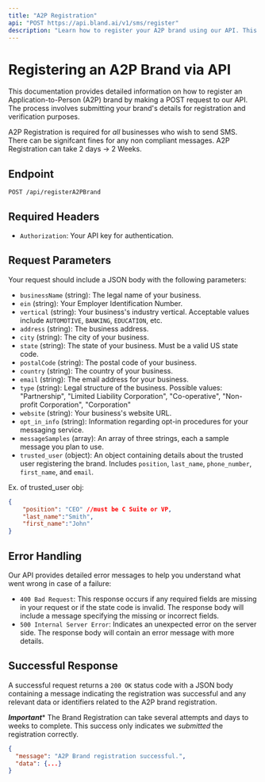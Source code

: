 ```yaml
---
title: "A2P Registration"
api: "POST https://api.bland.ai/v1/sms/register"
description: "Learn how to register your A2P brand using our API. This guide covers all you need to know about making a POST request, including required parameters, error handling, and response expectations."
---
```


# Registering an A2P Brand via API

This documentation provides detailed information on how to register an Application-to-Person (A2P) brand by making a POST request to our API. The process involves submitting your brand's details for registration and verification purposes.

A2P Registration is required for *all* businesses who wish to send SMS. There can be signifcant fines for any non compliant messages. A2P Registration can take 2 days -> 2 Weeks.

## Endpoint

`POST /api/registerA2PBrand`

## Required Headers

- `Authorization`: Your API key for authentication.

## Request Parameters

Your request should include a JSON body with the following parameters:

- `businessName` (string): The legal name of your business.
- `ein` (string): Your Employer Identification Number.
- `vertical` (string): Your business's industry vertical. Acceptable values include `AUTOMOTIVE`, `BANKING`, `EDUCATION`, etc.
- `address` (string): The business address.
- `city` (string): The city of your business.
- `state` (string): The state of your business. Must be a valid US state code.
- `postalCode` (string): The postal code of your business.
- `country` (string): The country of your business.
- `email` (string): The email address for your business.
- `type` (string): Legal structure of the business. Possible values: "Partnership", "Limited Liability Corporation", "Co-operative", "Non-profit Corporation", "Corporation"
- `website` (string): Your business's website URL.
- `opt_in_info` (string): Information regarding opt-in procedures for your messaging service.
- `messageSamples` (array): An array of three strings, each a sample message you plan to use.
- `trusted_user` (object): An object containing details about the trusted user registering the brand. Includes `position`, `last_name`, `phone_number`, `first_name`, and `email`.

Ex. of trusted_user obj:
```json 
{
    "position": "CEO" //must be C Suite or VP,
    "last_name":"Smith", 
    "first_name":"John"
}
```

## Error Handling

Our API provides detailed error messages to help you understand what went wrong in case of a failure:

- `400 Bad Request`: This response occurs if any required fields are missing in your request or if the state code is invalid. The response body will include a message specifying the missing or incorrect fields.
- `500 Internal Server Error`: Indicates an unexpected error on the server side. The response body will contain an error message with more details.

## Successful Response

A successful request returns a `200 OK` status code with a JSON body containing a message indicating the registration was successful and any relevant data or identifiers related to the A2P brand registration.

***Important**** The Brand Registration can take several attempts and days to weeks to complete. This success only indicates we *submitted* the registration correctly.


```json
{
  "message": "A2P Brand registration successful.",
  "data": {...}
}
```